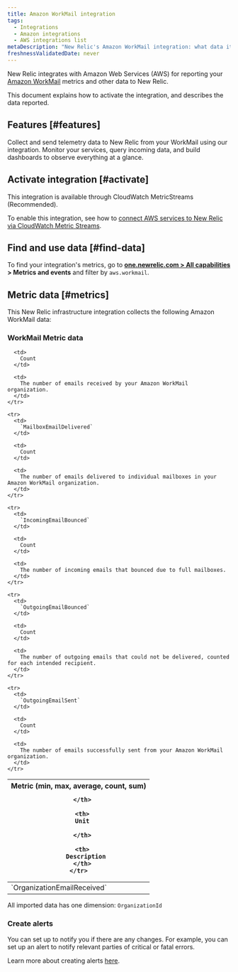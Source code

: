 ```yaml
---
title: Amazon WorkMail integration
tags:
  - Integrations
  - Amazon integrations
  - AWS integrations list
metaDescription: "New Relic's Amazon WorkMail integration: what data it reports and how to enable it."
freshnessValidatedDate: never
---
```


New Relic integrates with Amazon Web Services (AWS) for reporting your [Amazon WorkMail](https://aws.amazon.com/workmail/) metrics and other data to New Relic. 

This document explains how to activate the integration, and describes the data reported.

## Features [#features]

Collect and send telemetry data to New Relic from your WorkMail using our integration. Monitor your services, query incoming data, and build dashboards to observe everything at a glance.

## Activate integration [#activate]

This integration is available through CloudWatch MetricStreams (Recommended). 

To enable this integration, see how to [connect AWS services to New Relic via CloudWatch Metric Streams](/docs/infrastructure/amazon-integrations/connect/aws-metric-stream-setup/).

## Find and use data [#find-data]

To find your integration's metrics, go to <DNT>**[one.newrelic.com > All capabilities](https://one.newrelic.com/all-capabilities) > Metrics and events**</DNT> and filter by `aws.workmail`.

## Metric data [#metrics]

This New Relic infrastructure integration collects the following Amazon WorkMail data:

### WorkMail Metric data

<table>
  <thead>
    <tr>
      <th style={{ width: "200px" }}>
        Metric (min, max, average, count, sum)  

      </th>

      <th>
        Unit  

      </th>

      <th>
        Description
      </th>
    </tr>
  </thead>

  <tbody>
    <tr>
      <td>
        `OrganizationEmailReceived`
      </td>

      <td>
        Count
      </td>

      <td>
        The number of emails received by your Amazon WorkMail organization.
      </td>
    </tr>

    <tr>
      <td>
        `MailboxEmailDelivered`
      </td>

      <td>
        Count
      </td>

      <td>
        The number of emails delivered to individual mailboxes in your Amazon WorkMail organization.
      </td>
    </tr>

    <tr>
      <td>
        `IncomingEmailBounced`
      </td>

      <td>
        Count
      </td>

      <td>
        The number of incoming emails that bounced due to full mailboxes.
      </td>
    </tr>

    <tr>
      <td>
        `OutgoingEmailBounced`
      </td>

      <td>
        Count
      </td>

      <td>
        The number of outgoing emails that could not be delivered, counted for each intended recipient.
      </td>
    </tr>

    <tr>
      <td>
        `OutgoingEmailSent`
      </td>

      <td>
        Count
      </td>

      <td>
        The number of emails successfully sent from your Amazon WorkMail organization.
      </td>
    </tr>
  </tbody>
</table>

All imported data has one dimension: `OrganizationId`

### Create alerts

You can set up <InlinePopover type="alerts"/> to notify you if there are any changes. For example, you can set up an alert to notify relevant parties of critical or fatal errors.

Learn more about creating alerts [here](/docs/alerts-applied-intelligence/new-relic-alerts/learn-alerts/introduction-alerts/).
